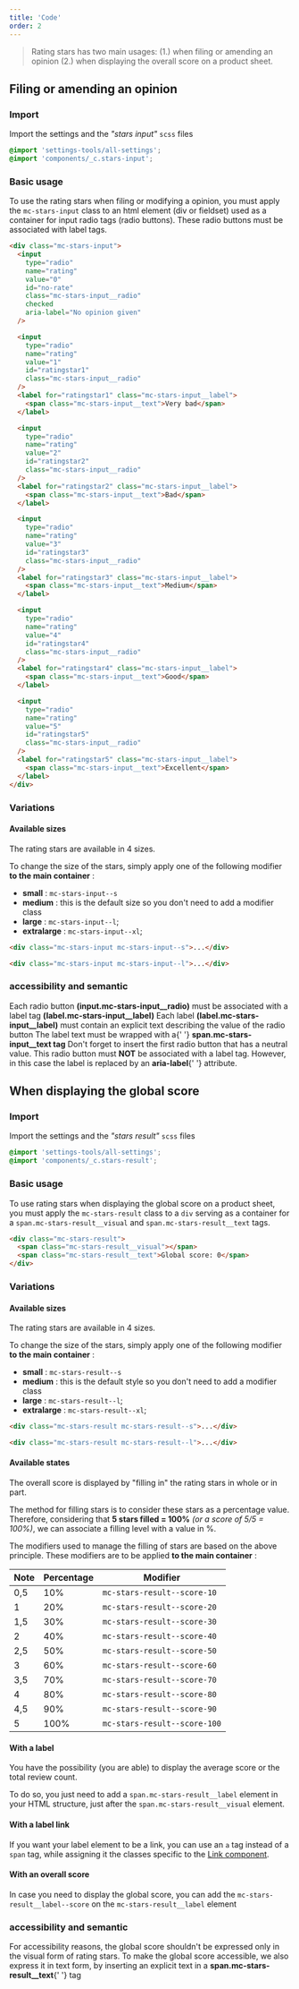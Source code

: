 ```yaml
---
title: 'Code'
order: 2
---
```


> Rating stars has two main usages: (1.) when filing or amending an opinion (2.) when displaying the overall score on a product sheet.

## Filing or amending an opinion

### Import

Import the settings and the _"stars input"_ `scss` files

```scss
@import 'settings-tools/all-settings';
@import 'components/_c.stars-input';
```

### Basic usage

To use the rating stars when filing or modifying a opinion, you must apply the `mc-stars-input` class to an html element (div or fieldset) used as a container for input radio tags (radio buttons). These radio buttons must be associated with label tags.

```html
<div class="mc-stars-input">
  <input
    type="radio"
    name="rating"
    value="0"
    id="no-rate"
    class="mc-stars-input__radio"
    checked
    aria-label="No opinion given"
  />

  <input
    type="radio"
    name="rating"
    value="1"
    id="ratingstar1"
    class="mc-stars-input__radio"
  />
  <label for="ratingstar1" class="mc-stars-input__label">
    <span class="mc-stars-input__text">Very bad</span>
  </label>

  <input
    type="radio"
    name="rating"
    value="2"
    id="ratingstar2"
    class="mc-stars-input__radio"
  />
  <label for="ratingstar2" class="mc-stars-input__label">
    <span class="mc-stars-input__text">Bad</span>
  </label>

  <input
    type="radio"
    name="rating"
    value="3"
    id="ratingstar3"
    class="mc-stars-input__radio"
  />
  <label for="ratingstar3" class="mc-stars-input__label">
    <span class="mc-stars-input__text">Medium</span>
  </label>

  <input
    type="radio"
    name="rating"
    value="4"
    id="ratingstar4"
    class="mc-stars-input__radio"
  />
  <label for="ratingstar4" class="mc-stars-input__label">
    <span class="mc-stars-input__text">Good</span>
  </label>

  <input
    type="radio"
    name="rating"
    value="5"
    id="ratingstar5"
    class="mc-stars-input__radio"
  />
  <label for="ratingstar5" class="mc-stars-input__label">
    <span class="mc-stars-input__text">Excellent</span>
  </label>
</div>
```

<Preview path="stars-input-basic" />

### Variations

#### Available sizes

The rating stars are available in 4 sizes.

To change the size of the stars, simply apply one of the following modifier **to the main container** :

- **small** : `mc-stars-input--s`
- **medium** : this is the default size so you don't need to add a modifier class
- **large** : `mc-stars-input--l`;
- **extralarge** : `mc-stars-input--xl`;

```html
<div class="mc-stars-input mc-stars-input--s">...</div>

<div class="mc-stars-input mc-stars-input--l">...</div>
```

<Preview path="stars-input-all-sizes" />

### accessibility and semantic

<HintItem>
  Each radio button <strong>(input.mc-stars-input__radio)</strong> must be
  associated with a label tag <strong>(label.mc-stars-input__label)</strong>
</HintItem>

<HintItem>
  Each label <strong>(label.mc-stars-input__label)</strong> must contain an
  explicit text describing the value of the radio button
</HintItem>

<HintItem>
  The label text must be wrapped with a{' '}
  <strong>span.mc-stars-input__text tag</strong>
</HintItem>

<HintItem dont>
  Don't forget to insert the first radio button that has a neutral value. This
  radio button must <strong>NOT</strong> be associated with a label tag.
  However, in this case the label is replaced by an <strong>aria-label</strong>{' '}
  attribute.
</HintItem>

## When displaying the global score

### Import

Import the settings and the _"stars result"_ `scss` files

```scss
@import 'settings-tools/all-settings';
@import 'components/_c.stars-result';
```

### Basic usage

To use rating stars when displaying the global score on a product sheet, you must apply the `mc-stars-result` class to a `div` serving as a container for a `span.mc-stars-result__visual` and `span.mc-stars-result__text` tags.

```html
<div class="mc-stars-result">
  <span class="mc-stars-result__visual"></span>
  <span class="mc-stars-result__text">Global score: 0</span>
</div>
```

<Preview path="stars-result-basic" />

### Variations

#### Available sizes

The rating stars are available in 4 sizes.

To change the size of the stars, simply apply one of the following modifier **to the main container** :

- **small** : `mc-stars-result--s`
- **medium** : this is the default style so you don't need to add a modifier class
- **large** : `mc-stars-result--l`;
- **extralarge** : `mc-stars-result--xl`;

```html
<div class="mc-stars-result mc-stars-result--s">...</div>

<div class="mc-stars-result mc-stars-result--l">...</div>
```

#### Available states

The overall score is displayed by "filling in" the rating stars in whole or in part.

The method for filling stars is to consider these stars as a percentage value. Therefore, considering that **5 stars filled = 100%** _(or a score of 5/5 = 100%)_, we can associate a filling level with a value in %.

The modifiers used to manage the filling of stars are based on the above principle.
These modifiers are to be applied **to the main container** :

| Note | Percentage | Modifier                     |
| ---- | ---------- | ---------------------------- |
| 0,5  | 10%        | `mc-stars-result--score-10`  |
| 1    | 20%        | `mc-stars-result--score-20`  |
| 1,5  | 30%        | `mc-stars-result--score-30`  |
| 2    | 40%        | `mc-stars-result--score-40`  |
| 2,5  | 50%        | `mc-stars-result--score-50`  |
| 3    | 60%        | `mc-stars-result--score-60`  |
| 3,5  | 70%        | `mc-stars-result--score-70`  |
| 4    | 80%        | `mc-stars-result--score-80`  |
| 4,5  | 90%        | `mc-stars-result--score-90`  |
| 5    | 100%       | `mc-stars-result--score-100` |

<Preview path="stars-result-all-sizes" />

#### With a label

You have the possibility (you are able) to display the average score or the total review count.

To do so, you just need to add a `span.mc-stars-result__label` element in your HTML structure, just after the `span.mc-stars-result__visual` element.

<Preview path="stars-result-label" nude />

#### With a label link

If you want your label element to be a link, you can use an `a` tag instead of a `span` tag, while assigning it the classes specific to the [Link component](/Components/Links/code/#available-sizes).

<Preview path="stars-result-label-link" nude />

#### With an overall score

In case you need to display the global score, you can add the `mc-stars-result__label--score` on the `mc-stars-result__label` element

<Preview path="stars-result-overall" nude />

### accessibility and semantic

<HintItem dont>
  For accessibility reasons, the global score shouldn't be expressed only in the
  visual form of rating stars.
</HintItem>

<HintItem>
  To make the global score accessible, we also express it in text form, by
  inserting an explicit text in a <strong>span.mc-stars-result__text</strong>{' '}
  tag
</HintItem>
